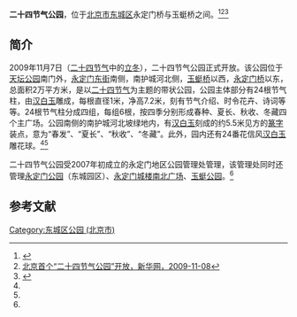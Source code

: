 {{Coord|39.872758|116.404811|type:landmark_region:CN-11_source:GoogleMaps|display=title}}
'''二十四节气公园'''，位于[[北京市|北京市]][[东城区_(北京市)|东城区]]永定门桥与玉蜓桥之间。<ref name=glc>{{Cite web |url=http://www.ydmgy.com/gyjj.asp |title=二十四节气园，永定门地区公园管理处，于2014-11-27查阅 |accessdate=2014-11-26 |archive-date=2015-04-03 |archive-url=https://web.archive.org/web/20150403162835/http://ydmgy.com/gyjj.asp |dead-url=no }}</ref><ref name=xhw>[http://news.xinhuanet.com/society/2009-11/08/content_12409425.htm 北京首个“二十四节气公园”开放，新华网，2009-11-08]</ref><ref name=bjyl>{{Cite web |url=http://www.bjyl.gov.cn/gyfjqyl/cs/dcq1/201101/t20110128_88635.html |title=二十四节气公园，首都园林绿化政务网，2011-01-28 |access-date=2014-11-26 |archive-url=https://web.archive.org/web/20150923191419/http://www.bjyl.gov.cn/gyfjqyl/cs/dcq1/201101/t20110128_88635.html |archive-date=2015-09-23 |dead-url=yes }}</ref>

==简介==
2009年11月7日（[[二十四节气|二十四节气]]中的[[立冬|立冬]]），二十四节气公园正式开放。该公园位于[[天坛公园|天坛公园]]南门外，[[永定门东街|永定门东街]]南侧，南护城河北侧，[[玉蜓桥|玉蜓桥]]以西，[[永定门桥|永定门桥]]以东，总面积2万平方米，是以[[二十四节气|二十四节气]]为主题的带状公园，公园主体部分有24根节气柱，由[[汉白玉|汉白玉]]雕成，每根直径1米，净高7.2米，刻有节气介绍、时令花卉、诗词等等。24根节气柱分成四组，每组6根，按四季分别形成春种、夏长、秋收、冬藏四个主广场。公园南侧的南护城河北坡绿地内，有[[汉白玉|汉白玉]]刻成的约5.5米见方的[[篆字|篆字]]装点，意为“春发”、“夏长”、“秋收”、“冬藏”。此外，园内还有24番花信风[[汉白玉|汉白玉]]雕花球。<ref name=glc/><ref name=xhw/>

二十四节气公园受2007年初成立的永定门地区公园管理处管理，该管理处同时还管理[[永定门公园|永定门公园]]（东城园区）、[[永定门广场|永定门城楼南北广场]]、[[玉蜓公园|玉蜓公园]]。<ref name=glc/>

==参考文献==
{{reflist}}

{{Geographic Location
|西北 =[[永定门公园|永定门公园]]
|北 =  [[天坛公园|天坛公园]]<br>[[永定门东街|永定门东街]]
|東北 = [[天坛东路|天坛东路]]
|西 = [[永定门|永定门]]城楼、永定门桥
|中央 = '''二十四节气公园'''
|東 =[[玉蜓桥|玉蜓桥]]
|西南 =[[永定门广场|永定门广场]]、[[永定门桥|永定门桥]]
|南 =南护城河
|東南 =玉蜓桥<br>[[玉蜓公园|玉蜓公园]]
}}

[[Category:东城区公园_(北京市)|Category:东城区公园 (北京市)]]